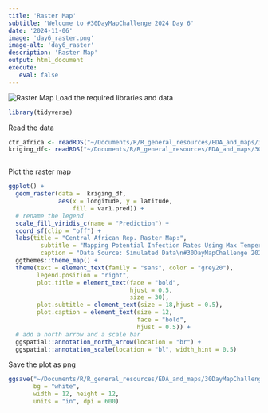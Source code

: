 ```yaml
---
title: 'Raster Map'
subtitle: 'Welcome to #30DayMapChallenge 2024 Day 6'
date: '2024-11-06'
image: 'day6_raster.png'
image-alt: 'day6_raster'
description: 'Raster Map'
output: html_document
execute: 
   eval: false
---
```


![Raster Map](day6_raster.png)
Load the required libraries and data
```r
library(tidyverse)
```


Read the data
```r
ctr_africa <- readRDS("~/Documents/R/R_general_resources/EDA_and_maps/30DayMapChallenge/2024/day6_raster/data/ctr_africa.rds")
kriging_df<- readRDS("~/Documents/R/R_general_resources/EDA_and_maps/30DayMapChallenge/2024/day6_raster/data/kriging_df.rds")
```

```r

```

Plot the raster map
```r
ggplot() +
  geom_raster(data =  kriging_df,
              aes(x = longitude, y = latitude,
                  fill = var1.pred)) +
  # rename the legend
  scale_fill_viridis_c(name = "Prediction") +
  coord_sf(clip = "off") +
  labs(title = "Central African Rep. Raster Map:",
         subtitle = "Mapping Potential Infection Rates Using Max Temperature",
         caption = "Data Source: Simulated Data\n#30DayMapChallenge 2024 Day6 | @fgazzelloni") +
  ggthemes::theme_map() +
  theme(text = element_text(family = "sans", color = "grey20"),
        legend.position = "right",
        plot.title = element_text(face = "bold", 
                                  hjust = 0.5,
                                  size = 30),
        plot.subtitle = element_text(size = 18,hjust = 0.5),
        plot.caption = element_text(size = 12, 
                                    face = "bold",
                                    hjust = 0.5)) +
  # add a north arrow and a scale bar
  ggspatial::annotation_north_arrow(location = "br") +
  ggspatial::annotation_scale(location = "bl", width_hint = 0.5)
```

Save the plot as png
```r
ggsave("~/Documents/R/R_general_resources/EDA_and_maps/30DayMapChallenge/2024/day6_raster/day6_raster.png", 
       bg = "white",
       width = 12, height = 12, 
       units = "in", dpi = 600)
```

